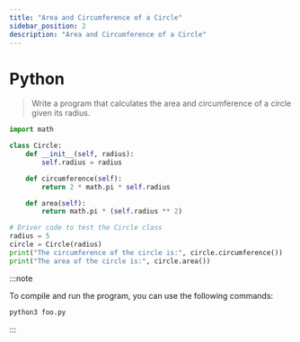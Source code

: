 ```yaml
---
title: "Area and Circumference of a Circle"
sidebar_position: 2
description: "Area and Circumference of a Circle"
---
```



# <Heading name="banner" description="Circle Area and Circumference">Python</Heading>

> Write a program that calculates the area and circumference of a circle given its radius.

```python
import math

class Circle:
    def __init__(self, radius):
        self.radius = radius

    def circumference(self):
        return 2 * math.pi * self.radius

    def area(self):
        return math.pi * (self.radius ** 2)

# Driver code to test the Circle class
radius = 5
circle = Circle(radius)
print("The circumference of the circle is:", circle.circumference())
print("The area of the circle is:", circle.area())
```

:::note

To compile and run the program, you can use the following commands:

```bash
python3 foo.py
```

:::

